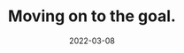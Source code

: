 ---
title: Moving on to the goal.
slug: moving-on
date: 2022-03-08
featureImage: this_could_be_you.jpg
excerpt: Simplest way to build a safe and secure blog.
---
